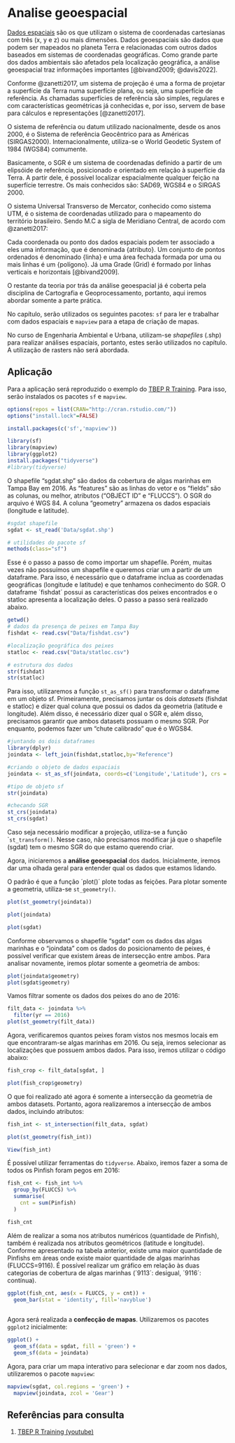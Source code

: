 # Analise geoespacial

[Dados espaciais](https://bookdown.org/igisc/EnvDataSci/spatial-data-and-maps.html) são os que utilizam o sistema de coordenadas cartesianas com três (x, y e z) ou mais dimensões. Dados geoespaciais são dados que podem ser mapeados no planeta Terra e relacionadas com outros dados baseados em sistemas de coordenadas geográficas. Como grande parte dos dados ambientais são afetados pela localização geográfica, a análise geoespacial traz informações importantes [@bivand2009; @davis2022].

Conforme @zanetti2017, um sistema de projeção é uma a forma de projetar a superfície da Terra numa superfície plana, ou seja, uma superfície de referência. As chamadas superfícies de referência são simples, regulares e com características geométricas já conhecidas e, por isso, servem de base para cálculos e representações [@zanetti2017].

O sistema de referência ou datum utilizado nacionalmente, desde os anos 2000, é o Sistema de referência Geocêntrico para as Américas (SIRGAS2000). Internacionalmente, utiliza-se o World Geodetic System of 1984 (WGS84) comumente.

Basicamente, o SGR é um sistema de coordenadas definido a partir de um elipsóide de referência, posicionado e orientado em relação à superfície da Terra. A partir dele, é possível localizar espacialmente qualquer feição na superfície terrestre. Os mais conhecidos são: SAD69, WGS84 e o SIRGAS 2000. 

O sistema Universal Transverso de Mercator, conhecido como sistema UTM, é o sistema de coordenadas utilizado para o mapeamento do território brasileiro. Sendo M.C a sigla de Meridiano Central, de acordo com @zanetti2017:

\begin{citacao}
O sistema é formado por 60 cilindros transversos e secantes ao elipsóide de revolução, abrangendo fusos de 6° de amplitude em longitude, compreendidos entre as longitudes múltiplas de 6°[...]. A numeração é contada a partir do antimeridiano de Greenwich, para leste, em coincidência com os fusos da carta do mundo ao milionésimo (0°, 6°, 12°, ..., 42°, 48°, 54°,..., 342°, 348°, 354°). Cada fuso possui um meridiano central (M.C.) que está nas longitudes
múltiplas de 6° + 3 (3°, 9°, 15°,..., 45°, 51°, 57°,...., 345°, 351°, 357°).
\end{citacao}

Cada coordenada ou ponto dos dados espaciais podem ter associado a eles uma informação, que é denominada {atributo}. Um conjunto de pontos ordenados é denominado {linha} e uma área fechada formada por uma ou mais linhas é um {polígono}. Já uma Grade (Grid) é formado por linhas verticais e horizontais [@bivand2009].

O restante da teoria por trás da análise geoespacial já é coberta pela disciplina de Cartografia e Geoprocessamento, portanto, aqui iremos abordar somente a parte prática.

No capítulo, serão utilizados os seguintes pacotes: `sf` para ler e trabalhar com dados espaciais e `mapview` para a etapa de criação de mapas.

No curso de Engenharia Ambiental e Urbana, utilizam-se *shapefiles* (.shp) para realizar análises espaciais, portanto, estes serão utilizados no capítulo. A utilização de rasters não será abordada.


## Aplicação {-}
Para a aplicação será reproduzido o exemplo do [TBEP R Training](https://tbep-tech.github.io/tbep-r-training/mapping.html#Exercise_13). Para isso, serão instalados os pacotes `sf` e `mapview`.

```r
options(repos = list(CRAN="http://cran.rstudio.com/"))
options("install.lock"=FALSE)

install.packages(c('sf','mapview'))

library(sf)
library(mapview)
library(ggplot2)
install.packages("tidyverse")
#library(tidyverse)
```

O shapefile "sgdat.shp" são dados da cobertura de algas marinhas em Tampa Bay em 2016. As "features" são as linhas do vetor e os "fields" são as colunas, ou melhor, atributos ("OBJECT ID" e "FLUCCS"). O SGR do arquivo é WGS 84. A coluna "geometry" armazena os dados espaciais (longitude e latitude).

```r
#sgdat shapefile
sgdat <- st_read('Data/sgdat.shp')

# utilidades do pacote sf
methods(class="sf")

```
Esse é o passo a passo de como importar um shapefile. Porém, muitas vezes não possuímos um shapefile e queremos criar um a partir de um dataframe. Para isso, é necessário que o dataframe inclua as coordenadas geográficas (longitude e latitude) e que tenhamos conhecimento do SGR. O dataframe ´fishdat´ possui as características dos peixes encontrados e o statloc apresenta a localização deles. O passo a passo será realizado abaixo.

```r
getwd()
# dados da presença de peixes em Tampa Bay
fishdat <- read.csv("Data/fishdat.csv")

#localização geográfica dos peixes
statloc <- read.csv("Data/statloc.csv")

```

```r
# estrutura dos dados
str(fishdat)
str(statloc)

```
Para isso, utilizaremos a função `st_as_sf()` para transformar o dataframe em um objeto sf. Primeiramente, precisamos juntar os dois *datasets* (fishdat e statloc) e dizer qual coluna que possui os dados da geometria (latitude e longitude). Além disso, é necessário dizer qual o SGR e, além disso, precisamos garantir que ambos datasets possuam o mesmo SGR. Por enquanto, podemos fazer um "chute calibrado" que é o WGS84.

```r
#juntando os dois dataframes
library(dplyr)
joindata <- left_join(fishdat,statloc,by="Reference")

#criando o objeto de dados espaciais
joindata <- st_as_sf(joindata, coords=c('Longitude','Latitude'), crs = st_crs(sgdat))

#tipo de objeto sf
str(joindata)

#checando SGR
st_crs(joindata)
st_crs(sgdat) 

```
Caso seja necessário modificar a projeção, utiliza-se a função ``st_transform()`. Nesse caso, não precisamos modificar já que o shapefile (sgdat) tem o mesmo SGR do que estamo querendo criar. 

Agora, iniciaremos a **análise geoespacial** dos dados. Inicialmente, iremos dar uma olhada geral para entender qual os dados que estamos lidando. 

O padrão é que a função ´plot()´ plote todas as feições. Para plotar somente a geometria, utiliza-se `st_geometry()`.


```r
plot(st_geometry(joindata)) 
```
```r
plot(joindata)

```
```r
plot(sgdat)
```

Conforme observamos o shapefile "sgdat" com os dados das algas marinhas e o "joindata" com os dados do posicionamento de peixes, é possível verificar que existem áreas de intersecção entre ambos. Para analisar novamente, iremos plotar somente a geometria de ambos:

```r
plot(joindata$geometry)
plot(sgdat$geometry)
```

Vamos filtrar somente os dados dos peixes do ano de 2016:
```r
filt_data <- joindata %>%
  filter(yr == 2016)
plot(st_geometry(filt_data))
```

Agora, verificaremos quantos peixes foram vistos nos mesmos locais em que encontraram-se algas marinhas em 2016. Ou seja, iremos selecionar as localizações que possuem ambos dados. Para isso, iremos utilizar o código abaixo:
```r

fish_crop <- filt_data[sgdat, ]

plot(fish_crop$geometry)

```
O que foi realizado até agora é somente a intersecção da geometria de ambos datasets. Portanto, agora realizaremos a intersecção de ambos dados, incluindo atributos:

```r

fish_int <- st_intersection(filt_data, sgdat)

plot(st_geometry(fish_int))

View(fish_int)
```

É possível utilizar ferramentas do `tidyverse`. Abaixo, iremos fazer a soma de todos os Pinfish foram pegos em 2016:

```r

fish_cnt <- fish_int %>% 
  group_by(FLUCCS) %>% 
  summarise(
    cnt = sum(Pinfish)
  ) 

fish_cnt

```
Além de realizar a soma nos atributos numéricos (quantidade de Pinfish), também é realizada nos atributos geométricos (latitude e longitude). Conforme apresentado na tabela anterior, existe uma maior quantidade de Pinfishs em áreas onde existe maior quantidade de algas marinhas (FLUCCS=9116). É possível realizar um gráfico em relação às duas categorias de cobertura de algas marinhas (´9113´: desigual, ´9116´: contínua).

```r
ggplot(fish_cnt, aes(x = FLUCCS, y = cnt)) + 
  geom_bar(stat = 'identity', fill='navyblue') 
  
```
Agora será realizada a **confecção de mapas**. Utilizaremos os pacotes `ggplot2` inicialmente:

```r

ggplot() + 
  geom_sf(data = sgdat, fill = 'green') + 
  geom_sf(data = joindata) 

```
Agora, para criar um mapa interativo para selecionar e dar zoom nos dados, utilizaremos o pacote `mapview`:

```r

mapview(sgdat, col.regions = 'green') +
  mapview(joindata, zcol = 'Gear')

```


## Referências para consulta {-}
1. [TBEP R Training (youtube)](https://www.youtube.com/watch?v=nQVFqkifeSE&t=152s)






